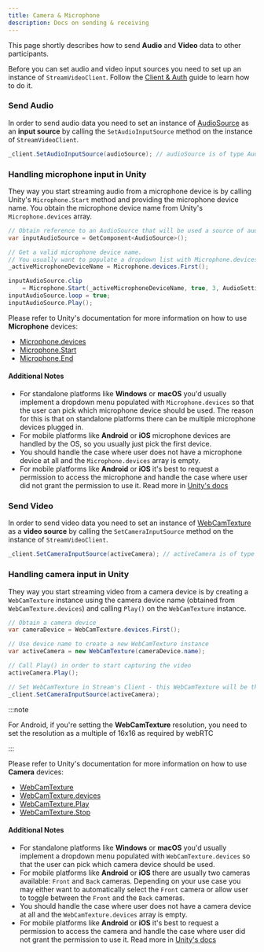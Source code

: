 ```yaml
---
title: Camera & Microphone
description: Docs on sending & receiving 
---
```


This page shortly describes how to send **Audio** and **Video** data to other participants.

Before you can set audio and video input sources you need to set up an instance of `StreamVideoClient`. Follow the [Client & Auth](../03-guides/01-client-auth.mdx) guide to learn how to do it.

### Send Audio

In order to send audio data you need to set an instance of [AudioSource](https://docs.unity3d.com/ScriptReference/AudioSource.html) as an **input source** by calling the `SetAudioInputSource` method on the instance of `StreamVideoClient`.

```csharp
_client.SetAudioInputSource(audioSource); // audioSource is of type AudioSource
```

### Handling microphone input in Unity

They way you start streaming audio from a microphone device is by calling Unity's `Microphone.Start` method and providing the microphone device name.
You obtain the microphone device name from Unity's `Microphone.devices` array.

```csharp
// Obtain reference to an AudioSource that will be used a source of audio
var inputAudioSource = GetComponent<AudioSource>();

// Get a valid microphone device name.
// You usually want to populate a dropdown list with Microphone.devices so that the user can pick which device should be used
_activeMicrophoneDeviceName = Microphone.devices.First();

inputAudioSource.clip
    = Microphone.Start(_activeMicrophoneDeviceName, true, 3, AudioSettings.outputSampleRate);
inputAudioSource.loop = true;
inputAudioSource.Play();
```

Please refer to Unity's documentation for more information on how to use **Microphone** devices:
* [Microphone.devices](https://docs.unity3d.com/ScriptReference/Microphone-devices.html)
* [Microphone.Start](https://docs.unity3d.com/ScriptReference/Microphone.Start.html)
* [Microphone.End](https://docs.unity3d.com/ScriptReference/Microphone.End.html)

#### Additional Notes

- For standalone platforms like **Windows** or **macOS** you'd usually implement a dropdown menu populated with `Microphone.devices` so that the user can pick which microphone device should be used. The reason for this is that on standalone platforms there can be multiple microphone devices plugged in.
- For mobile platforms like **Android** or **iOS** microphone devices are handled by the OS, so you usually just pick the first device.
- You should handle the case where user does not have a microphone device at all and the `Microphone.devices` array is empty.
- For mobile platforms like **Android** or **iOS** it's best to request a permission to access the microphone and handle the case where user did not grant the permission to use it. Read more in [Unity's docs](https://docs.unity3d.com/ScriptReference/Application.RequestUserAuthorization.html)

### Send Video

In order to send video data you need to set an instance of [WebCamTexture](https://docs.unity3d.com/ScriptReference/WebCamTexture.html) as a **video source** by calling the `SetCameraInputSource` method on the instance of `StreamVideoClient`.

```csharp
_client.SetCameraInputSource(activeCamera); // activeCamera is of type WebCamTexture
```

### Handling camera input in Unity

They way you start streaming video from a camera device is by creating a `WebCamTexture` instance using the camera device name (obtained from `WebCamTexture.devices`) and calling `Play()` on the `WebCamTexture` instance.

```csharp
// Obtain a camera device
var cameraDevice = WebCamTexture.devices.First();

// Use device name to create a new WebCamTexture instance
var activeCamera = new WebCamTexture(cameraDevice.name);

// Call Play() in order to start capturing the video
activeCamera.Play();

// Set WebCamTexture in Stream's Client - this WebCamTexture will be the video source in video calls
_client.SetCameraInputSource(activeCamera);
```

:::note

For Android, if you're setting the **WebCamTexture** resolution, you need to set the resolution as a multiple of 16x16 as required by webRTC

:::

Please refer to Unity's documentation for more information on how to use **Camera** devices:
* [WebCamTexture](https://docs.unity3d.com/ScriptReference/WebCamTexture.html)
* [WebCamTexture.devices](https://docs.unity3d.com/ScriptReference/WebCamTexture-devices.html)
* [WebCamTexture.Play](https://docs.unity3d.com/ScriptReference/WebCamTexture.Play.html)
* [WebCamTexture.Stop](https://docs.unity3d.com/ScriptReference/WebCamTexture.Stop.html)

#### Additional Notes

- For standalone platforms like **Windows** or **macOS** you'd usually implement a dropdown menu populated with `WebCamTexture.devices` so that the user can pick which camera device should be used.
- For mobile platforms like **Android** or **iOS** there are usually two cameras available: `Front` and `Back` cameras. Depending on your use case you may either want to automatically select the `Front` camera or allow user to toggle between the `Front` and the `Back` cameras.
- You should handle the case where user does not have a camera device at all and the `WebCamTexture.devices` array is empty.
- For mobile platforms like **Android** or **iOS** it's best to request a permission to access the camera and handle the case where user did not grant the permission to use it. Read more in [Unity's docs](https://docs.unity3d.com/ScriptReference/Application.RequestUserAuthorization.html)